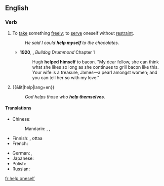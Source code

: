 ==English==

===Verb===
{{head|en|verb|head=[[help]] [[oneself]]}}

# {{context|reflexive|lang=en}} To [[take]] something [[freely]]; to [[serve]] oneself without [[restraint]].
#: ''He said I could '''help myself''' to the chocolates.''
#* '''1920''', {{w|Herman Cyril McNeile}}, ''Bulldog Drummond'' Chapter 1
#*: Hugh '''helped himself''' to bacon. "My dear fellow, she can think what she likes so long as she continues to grill bacon like this. Your wife is a treasure, James—a pearl amongst women; and you can tell her so with my love."
# {{&lit|help|lang=en}}
#: ''God helps those who '''help themselves'''.''

====Translations====
{{trans-top|to take something freely}}
* Chinese:
*: Mandarin: {{t|cmn|自己拿|tr=zìjǐ ná|sc=Hani}}, {{qualifier|invitation}} {{t|cmn|請便|sc=Hani}}, {{t+|cmn|请便|tr=qǐngbiàn|sc=Hani}}
* Finnish: {{t+|fi|saada}} {{t+|fi|ottaa}}, {{t+|fi|voida}} ottaa
* French: {{t+|fr|se servir}}
{{trans-mid}}
* German: {{t+|de|bedienen|alt=sich bedienen}}, {{t|de|zugreifen}}
* Japanese: {{t+|ja|遠慮|tr=えんりょなく...する, enryo naku ... suru|alt=遠慮なく...する|sc=Jpan}}
* Polish: {{t|pl|częstować się}}
* Russian: {{t+|ru|угощаться|tr=ugoščátʹsja}} {{impf}} {{qualifier|food}}
{{trans-bottom}}

[[fr:help oneself]]